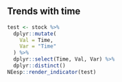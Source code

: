 ## Trends with time
```r
test <- stock %>%
  dplyr::mutate(
    Val = Time,
    Var = "Time"
  ) %>%
  dplyr::select(Time, Val, Var) %>%
  dplyr::distinct()
NEesp::render_indicator(test)
```
